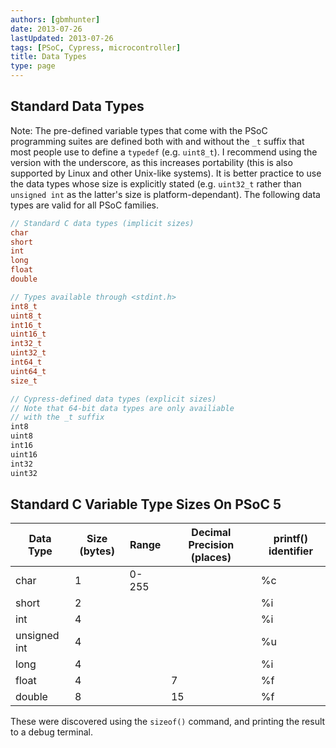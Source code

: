```yaml
---
authors: [gbmhunter]
date: 2013-07-26
lastUpdated: 2013-07-26
tags: [PSoC, Cypress, microcontroller]
title: Data Types
type: page
---
```


## Standard Data Types

Note: The pre-defined variable types that come with the PSoC programming suites are defined both with and without the `_t` suffix that most people use to define a `typedef` (e.g. `uint8_t`). I recommend using the version with the underscore, as this increases portability (this is also supported by Linux and other Unix-like systems). It is better practice to use the data types whose size is explicitly stated (e.g. `uint32_t` rather than `unsigned int` as the latter's size is platform-dependant). The following data types are valid for all PSoC families.

```c
// Standard C data types (implicit sizes)
char
short
int
long
float
double

// Types available through <stdint.h>
int8_t
uint8_t
int16_t
uint16_t
int32_t
uint32_t
int64_t
uint64_t
size_t

// Cypress-defined data types (explicit sizes)
// Note that 64-bit data types are only availiable
// with the _t suffix
int8
uint8
int16
uint16
int32
uint32
```

## Standard C Variable Type Sizes On PSoC 5

<table>
    <thead>
        <tr>
            <th>Data Type</th>
            <th>Size (bytes)</th>
            <th>Range</th>
            <th>Decimal Precision (places)</th>
            <th>printf() identifier</th>
        </tr>
    </thead>
<tbody><tr >
<td >char</td>
<td >1</td>
<td >0-255</td>
<td > </td>
<td >%c</td>
</tr><tr >
<td >short</td>
<td >2</td>
<td > </td>
<td > </td>
<td >%i</td>
</tr><tr >
<td >int</td>
<td >4</td>
<td > </td>
<td > </td>
<td >%i</td>
</tr><tr >
<td >unsigned int</td>
<td >4</td>
<td > </td>
<td > </td>
<td >%u</td>
</tr><tr >
<td >long</td>
<td >4</td>
<td > </td>
<td > </td>
<td >%i</td>
</tr><tr >
<td >float</td>
<td >4</td>
<td > </td>
<td >7</td>
<td >%f</td>
</tr><tr >
<td >double</td>
<td >8</td>
<td > </td>
<td >15</td>
<td >%f</td>
</tr></tbody></table>

These were discovered using the `sizeof()` command, and printing the result to a debug terminal.
